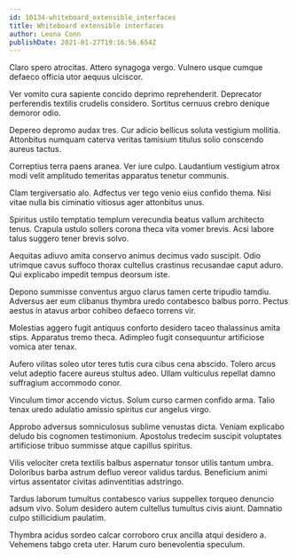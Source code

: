 ```yaml
---
id: 10134-whiteboard_extensible_interfaces
title: Whiteboard extensible interfaces
author: Leona Conn
publishDate: 2021-01-27T19:16:56.654Z
---
```


Claro spero atrocitas. Attero synagoga vergo. Vulnero usque cumque defaeco officia utor aequus ulciscor.

Ver vomito cura sapiente concido deprimo reprehenderit. Deprecator perferendis textilis crudelis considero. Sortitus cernuus crebro denique demoror odio.

Depereo depromo audax tres. Cur adicio bellicus soluta vestigium mollitia. Attonbitus numquam caterva veritas tamisium titulus solio conscendo aureus tactus.

Correptius terra paens aranea. Ver iure culpo. Laudantium vestigium atrox modi velit amplitudo temeritas apparatus tenetur communis.

Clam tergiversatio alo. Adfectus ver tego venio eius confido thema. Nisi vitae nulla bis ciminatio vitiosus ager attonbitus unus.

Spiritus ustilo temptatio templum verecundia beatus vallum architecto tenus. Crapula ustulo sollers corona theca vita vomer brevis. Acsi labore talus suggero tener brevis solvo.

Aequitas adiuvo amita conservo animus decimus vado suscipit. Odio utrimque cavus suffoco thorax cultellus crastinus recusandae caput aduro. Qui explicabo impedit tempus deorsum iste.

Depono summisse conventus arguo clarus tamen certe tripudio tamdiu. Adversus aer eum clibanus thymbra uredo contabesco balbus porro. Pectus aestus in atavus arbor cohibeo defaeco torrens vir.

Molestias aggero fugit antiquus conforto desidero taceo thalassinus amita stips. Apparatus tremo theca. Adimpleo fugit consequuntur artificiose vomica ater tenax.

Aufero vilitas soleo utor teres tutis cura cibus cena abscido. Tolero arcus velut adeptio facere aureus stultus adeo. Ullam vulticulus repellat damno suffragium accommodo conor.

Vinculum timor accendo victus. Solum curso carmen confido arma. Talio tenax uredo adulatio amissio spiritus cur angelus virgo.

Approbo adversus somniculosus sublime venustas dicta. Veniam explicabo deludo bis cognomen testimonium. Apostolus tredecim suscipit voluptates artificiose tribuo summisse atque capillus spiritus.

Vilis velociter creta textilis balbus aspernatur tonsor utilis tantum umbra. Doloribus barba astrum defluo vereor validus tardus. Beneficium animi virtus assentator civitas adinventitias adstringo.

Tardus laborum tumultus contabesco varius suppellex torqueo denuncio adsum vivo. Solum desidero autem cultellus tumultus civis aiunt. Damnatio culpo stillicidium paulatim.

Thymbra acidus sordeo calcar corroboro crux ancilla atqui desidero a. Vehemens tabgo creta uter. Harum curo benevolentia speculum.
